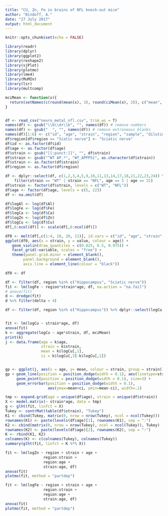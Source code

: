 ```yaml
---
title: "CU, Zn, Fe in brains of NFL knock-out mice"
author: "Bindoff, A."
date: "27 July 2017"
output: html_document
---
```


```r
knitr::opts_chunk$set(echo = FALSE)
```

```r
library(readr)
library(dplyr)
library(ggplot2)
library(reshape2)
library(sjPlot)
library(plotmo)
library(lme4)
library(MuMIn)
library(lsr)
library(multcomp)

mciMean <- function(x){
  return(setNames(c(round(mean(x), 3), round(ciMean(x), 3)), c("mean", "lwr", "upr")))
}


df <- read_csv("neuro_metal_nfl.csv", trim_ws = T)
names(df) <- gsub("\\b\\d+\\b", "", names(df)) # remove numbers
names(df) <- gsub("  ", "", names(df)) # remove extraneous blanks
names(df)[1:6] <- c("id", "age", "strain", "region", "sample", "dilution")
df$region[df$region == "Siatic nerve"] <- "Sciatic nerve"
df$id <- as.factor(df$id)
df$age <- as.factor(df$age)
df$strain <- gsub("[[:punct:]]", "", df$strain)
df$strain <- gsub("^WT AP.*", "WT_APPPS1", as.character(df$strain))
df$strain <- as.factor(df$strain)
df$region <- as.factor(df$region)

df <- dplyr::select(df, c(1,2,3,4,5,9,10,11,13,14,17,18,21,22,23,24)) %>%# remove metals at or below detection limit
    filter(strain == "WT" | strain == "NFL", age == 5 | age == 22)
df$strain <- factor(df$strain, levels = c("WT", "NFL"))
df$age <- factor(df$age, levels = c(5, 22))
df <- na.omit(df)

```

```r


df$logAl <- log(df$Al)
df$logFe <- log(df$Fe)
df$logCa <- log(df$Ca)
df$logZn <- log(df$Zn)
df$logCu <- log(df$Cu)
df[,6:ncol(df)] <- scale(df[,6:ncol(df)])

```


```r


df0 <- melt(df[,c(1:4, 18, 20, 21)], id.vars = c("id", "age", "strain", "region"))
ggplot(df0, aes(x = strain, y = value, colour = age)) +
   geom_violin(draw_quantiles = c(0.025, 0.5, 0.975)) +
   facet_grid(~variable, scales = "free") +
   theme(panel.grid.minor = element_blank(),
        panel.background = element_blank(), 
        axis.line = element_line(colour = "black"))

df0 <- df
```

```r
df <- filter(df, region %in% c("Hippocampus", "Sciatic nerve"))
fit <- lm(logFe ~ region*strain*age, df, na.action = "na.fail")
# anova(fit)
d <- dredge(fit)
d %>% filter(delta < 4)


```

```r
df <- filter(df, region %in% c("Hippocampus")) %>% dplyr::select(logCu, strain, age)


fit <- lm(logCu ~ strain*age, df)
anova(fit)
k <- aggregate(logCu ~ age*strain, df, mciMean)
print(k)
j <- data.frame(age = k$age,
                strain = k$strain,
                mean = k$logCu[,1],
                ci = k$logCu[,3]-k$logCu[,1])


gp <- ggplot(j, aes(x = age, y= mean, colour = strain, group = strain))
gp + geom_line(position = position_dodge(width = 0.1), aes(linetype=strain), size=.6) +
     geom_point(position = position_dodge(width = 0.1), size=3) + 
     geom_errorbar(position = position_dodge(width = 0.1),
                   aes(ymax=mean+ci, ymin=mean-ci), width=.1)
```
```r

tmp <- expand.grid(age = unique(df$age), strain = unique(df$strain))
X <- model.matrix(~ strain*age, data = tmp)
g <- glht(fit, linfct = X)
Tukey <- contrMat(table(df$strain), "Tukey")
K1 <- cbind(Tukey, matrix(0, nrow = nrow(Tukey), ncol = ncol(Tukey)))
rownames(K1) <- paste(levels(df$age)[1], rownames(K1), sep = ":")
K2 <- cbind(matrix(0, nrow = nrow(Tukey), ncol = ncol(Tukey)), Tukey)
rownames(K2) <- paste(levels(df$age)[2], rownames(K2), sep = ":")
K <- rbind(K1, K2)
colnames(K) <- c(colnames(Tukey), colnames(Tukey))
summary(glht(fit, linfct = K %*% X))

```

```r
fit <- lm(logZn ~ region + strain + age +
                 region:strain +
                 region:age +
                 strain:age, df)
anova(fit)
plotmo(fit, method = "partdep")
```

```r
fit <- lm(logFe ~ region + strain + age +
                 region:strain +
                 region:age +
                 strain:age, df)
anova(fit)
plotmo(fit, method = "partdep")
```
